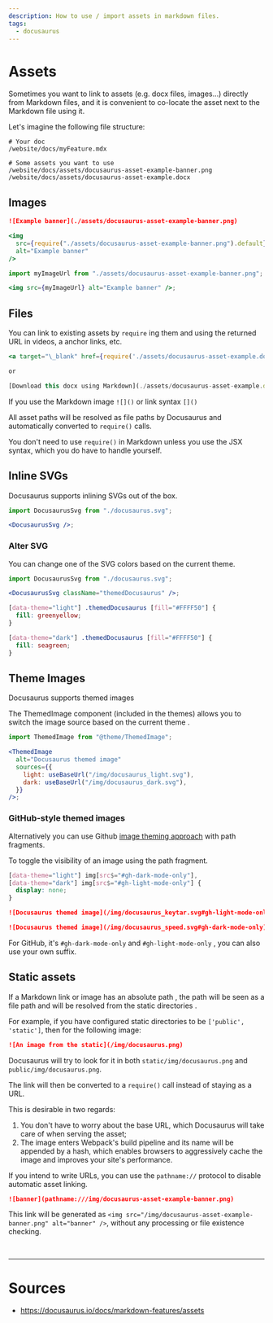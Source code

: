 ```yaml
---
description: How to use / import assets in markdown files.
tags:
  - docusaurus
---
```


# Assets

Sometimes you want to link to assets (e.g. docx files, images...) directly from Markdown files, and it is convenient to co-locate the asset next to the Markdown file using it.

Let's imagine the following file structure:

```title= showLineNumbers
# Your doc
/website/docs/myFeature.mdx

# Some assets you want to use
/website/docs/assets/docusaurus-asset-example-banner.png
/website/docs/assets/docusaurus-asset-example.docx
```

## Images

<Tabs>
  <TabItem value="markdownSyntax" label="Markdown Syntax">

```markdown title=
![Example banner](./assets/docusaurus-asset-example-banner.png)
```

  </TabItem>
  <TabItem value="commonJSRequire" label="CommonJS require">

```jsx title=
<img
  src={require("./assets/docusaurus-asset-example-banner.png").default}
  alt="Example banner"
/>
```

  </TabItem>
  <TabItem value="importStatement" label="Import Statement">

```jsx title=
import myImageUrl from "./assets/docusaurus-asset-example-banner.png";

<img src={myImageUrl} alt="Example banner" />;
```

  </TabItem>
</Tabs>

## Files

You can link to existing assets by `require` ing them and using the returned URL in videos, a anchor links, etc.

```jsx title=foo.md showLineNumbers
<a target="\_blank" href={require('./assets/docusaurus-asset-example.docx').default}> Download this docx </a>

or

[Download this docx using Markdown](./assets/docusaurus-asset-example.docx)
```

<Admonition type="note" title="markdown links are always file paths">

If you use the <Color color='var(--secondary-font-color)'> Markdown image </Color> `![]()` or <Color color='var(--secondary-font-color)'> link syntax </Color> `[]()`

All asset paths will be resolved as file paths by Docusaurus and <Color color='var(--primary-font-color)'> automatically converted to </Color> `require()` calls.

You don't need to use `require()` in Markdown unless you use the JSX syntax, which you do have to handle yourself.

</Admonition>

## Inline SVGs

Docusaurus supports inlining SVGs out of the box.

```jsx title= showLineNumbers
import DocusaurusSvg from "./docusaurus.svg";

<DocusaurusSvg />;
```

### <Color color="var(--not-nesary-for-now-future-font-color)"> Alter SVG </Color>

You can change one of the SVG colors based on the current theme.

```jsx title= showLineNumbers
import DocusaurusSvg from "./docusaurus.svg";

<DocusaurusSvg className="themedDocusaurus" />;
```

```css title= showLineNumbers
[data-theme="light"] .themedDocusaurus [fill="#FFFF50"] {
  fill: greenyellow;
}

[data-theme="dark"] .themedDocusaurus [fill="#FFFF50"] {
  fill: seagreen;
}
```

## Theme Images

Docusaurus supports themed images

The ThemedImage component (included in the themes) allows you to <Color color="var(--secondary-font-color)"> switch </Color>
the <Color color="var(--secondary-font-color)"> image source </Color>
based on the <Color color="var(--secondary-font-color)"> current theme </Color>.

```jsx title= showLineNumbers
import ThemedImage from "@theme/ThemedImage";

<ThemedImage
  alt="Docusaurus themed image"
  sources={{
    light: useBaseUrl("/img/docusaurus_light.svg"),
    dark: useBaseUrl("/img/docusaurus_dark.svg"),
  }}
/>;
```

### GitHub-style themed images

Alternatively you can use Github [image theming approach](https://github.blog/changelog/2021-11-24-specify-theme-context-for-images-in-markdown/) with path fragments.

To toggle the visibility of an image using the path fragment.

```css title=src/css/custom.css showLineNumbers
[data-theme="light"] img[src$="#gh-dark-mode-only"],
[data-theme="dark"] img[src$="#gh-light-mode-only"] {
  display: none;
}
```

```markdown title= showLineNumbers
![Docusaurus themed image](/img/docusaurus_keytar.svg#gh-light-mode-only)

![Docusaurus themed image](/img/docusaurus_speed.svg#gh-dark-mode-only)
```

For GitHub, it's `#gh-dark-mode-only` and `#gh-light-mode-only` , you can also use your own suffix.

## Static assets

If a Markdown <Color color="var(--secondary-font-color)"> link </Color> or <Color color="var(--secondary-font-color)"> image </Color> has an <Color color="var(--primary-font-color)"> absolute path </Color>,
the path will be seen as a <Color color="var(--secondary-font-color)"> file path </Color> and will be <Color color="var(--primary-font-color)"> resolved from the static directories </Color>.

For example, if you have configured static directories to be `['public', 'static']`, then for the following image:

```markdown title=foo.md showLineNumbers
![An image from the static](/img/docusaurus.png)
```

Docusaurus will try to look for it in both `static/img/docusaurus.png` and `public/img/docusaurus.png`.

The link will then be converted to a `require()` call instead of staying as a URL.

<Color color="var(--not-require-but-good-to-know-font-color)">

This is desirable in two regards:

1. You don't have to worry about the base URL, which Docusaurus will take care of when serving the asset;
1. The image enters Webpack's build pipeline and its name will be appended by a hash, which enables browsers to aggressively cache the image and improves your site's performance.

</Color>

<Admonition type="tip" title="later">

If you intend to write URLs, you can use the `pathname://` protocol to disable automatic asset linking.

```markdown title= showLineNumbers
![banner](pathname:///img/docusaurus-asset-example-banner.png)
```

This link will be generated as `<img src="/img/docusaurus-asset-example-banner.png" alt="banner" />`, without any processing or file existence checking.

</Admonition>
<br />

---

# Sources

- https://docusaurus.io/docs/markdown-features/assets
